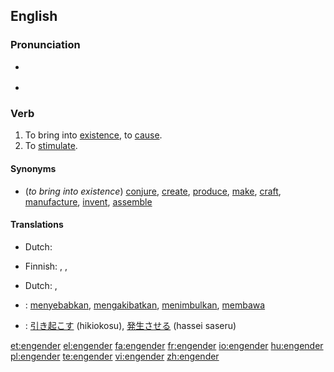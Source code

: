==English==

===Pronunciation===
* {{a|US}} {{IPA|/ɛnˈdʒɛndɚ/}}
* {{rhymes|ɛndə(r)}}

===Verb===
{{en-verb}}

# To bring into [[existence]], to [[cause]].
# To [[stimulate]].

====Synonyms====
* (''to bring into existence'') [[conjure]], [[create]], [[produce]], [[make]], [[craft]], [[manufacture]], [[invent]], [[assemble]]

====Translations====
{{trans-top|bring into existence}}
* Dutch: {{t-|nl|voortbrengen}}
{{trans-mid}}
* Finnish: {{t-|fi|synnyttää}}, {{t+|fi|luoda}}, {{t+|fi|aiheuttaa}}
{{trans-bottom}}

{{trans-top|stimulate}}
* Dutch: {{t|nl|stimuleren}}, {{t|nl|aanporren}}
{{trans-mid}}
{{trans-bottom}}

{{checktrans-top}}
* {{ttbc|Indonesian}}: [[sebab|menyebabkan]], [[akibat|mengakibatkan]], [[timbul|menimbulkan]], [[bawa|membawa]]
* {{ttbc|Japanese}}: [[引き起こす]] (hikiokosu), [[発生させる]] (hassei saseru)
{{trans-bottom}}

[[et:engender]]
[[el:engender]]
[[fa:engender]]
[[fr:engender]]
[[io:engender]]
[[hu:engender]]
[[pl:engender]]
[[te:engender]]
[[vi:engender]]
[[zh:engender]]